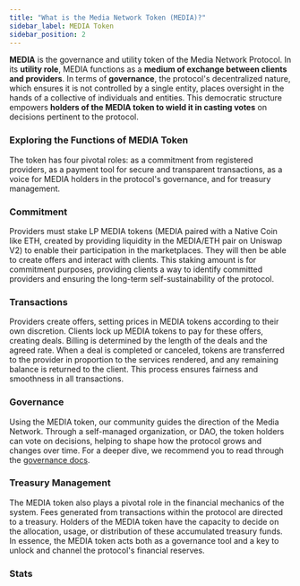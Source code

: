 ```yaml
---
title: "What is the Media Network Token (MEDIA)?"
sidebar_label: MEDIA Token
sidebar_position: 2
---
```


**MEDIA** is the governance and utility token of the Media Network Protocol. In its **utility role**, MEDIA functions as a **medium of exchange between clients and providers**. In terms of **governance**, the protocol's decentralized nature, which ensures it is not controlled by a single entity, places oversight in the hands of a collective of individuals and entities. This democratic structure empowers **holders of the MEDIA token to wield it in casting votes** on decisions pertinent to the protocol.


### Exploring the Functions of MEDIA Token

The token has four pivotal roles: as a commitment from registered providers, as a payment tool for secure and transparent transactions, as a voice for MEDIA holders in the protocol's governance, and for treasury management.


### Commitment

Providers must stake LP MEDIA tokens (MEDIA paired with a Native Coin like ETH, created by providing liquidity in the MEDIA/ETH pair on Uniswap V2) to enable their participation in the marketplaces. They will then be able to create offers and interact with clients. This staking amount is for commitment purposes, providing clients a way to identify committed providers and ensuring the long-term self-sustainability of the protocol.

### Transactions

Providers create offers, setting prices in MEDIA tokens according to their own discretion. Clients lock up MEDIA tokens to pay for these offers, creating deals. Billing is determined by the length of the deals and the agreed rate. When a deal is completed or canceled, tokens are transferred to the provider in proportion to the services rendered, and any remaining balance is returned to the client. This process ensures fairness and smoothness in all transactions.

### Governance

Using the MEDIA token, our community guides the direction of the Media Network. Through a self-managed organization, or DAO, the token holders can vote on decisions, helping to shape how the protocol grows and changes over time.
For a deeper dive, we recommend you to read through the [governance docs](/governance/overview).

### Treasury Management

The MEDIA token also plays a pivotal role in the financial mechanics of the system. Fees generated from transactions within the protocol are directed to a treasury. Holders of the MEDIA token have the capacity to decide on the allocation, usage, or distribution of these accumulated treasury funds. In essence, the MEDIA token acts both as a governance tool and a key to unlock and channel the protocol's financial reserves.

### Stats


<MediaNetwork />